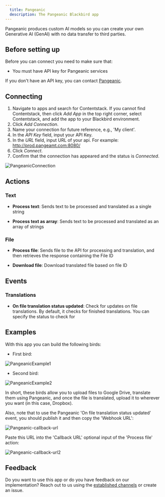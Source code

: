 ```yaml
---
  title: Pangeanic
  description: The Pangeanic Blackbird app
---
```


<LinkCard title="View on Github" target="_blank" href="https://github.com/bb-io/Pangeanic" icon="github" />

Pangeanic produces custom AI models so you can create your own Generative AI (GenAI) with no data transfer to third parties.

## Before setting up

Before you can connect you need to make sure that:

- You must have API key for Pangeanic services

If you don't have an API key, you can contact [Pangeanic](https://pangeanic.com/translation-technology/translate-easy).

## Connecting 

1. Navigate to apps and search for Contentstack. If you cannot find Contentstack, then click _Add App_ in the top right corner, select Contentstack, and add the app to your Blackbird environment.
2. Click _Add Connection_.
3. Name your connection for future reference, e.g., 'My client'.
4. In the _API Key_ field, input your API Key.
5. In the _URL_ field, input URL of your api. For example: http://prod.pangeamt.com:8080/
5. Click _Connect_.
6. Confirm that the connection has appeared and the status is _Connected_.

![PangeanicConnection](https://raw.githubusercontent.com/bb-io/Pangeanic/main/image/README/PangeanicConnection.png)

## Actions

### Text

- **Process text**: Sends text to be processed and translated as a single string

- **Process text as array**: Sends text to be processed and translated as an array of strings

### File

- **Process file**: Sends file to the API for processing and translation, and then retrieves the response containing the File ID

- **Download file**: Download translated file based on file ID

## Events

### Translations

- **On file translation status updated**: Check for updates on file translations. By default, it checks for finished translations. You can specify the status to check for

## Examples

With this app you can build the following birds:

- First bird: 

![PangeanicExample1](https://raw.githubusercontent.com/bb-io/Pangeanic/main/image/README/PangeanicExample1.png)

- Second bird:

![PangeanicExample2](https://raw.githubusercontent.com/bb-io/Pangeanic/main/image/README/PangeanicExample2.png)

In short, these birds allow you to upload files to Google Drive, translate them using Pangeanic, and once the file is translated, upload it to wherever you want (in this case, Dropbox).

Also, note that to use the Pangeanic 'On file translation status updated' event, you should publish it and then copy the 'Webhook URL':

![Pangeanic-callback-url](https://raw.githubusercontent.com/bb-io/Pangeanic/main/image/README/Pangeanic-callback-url.png)

Paste this URL into the 'Callback URL' optional input of the 'Process file' action:

![Pangeanic-callback-url2](https://raw.githubusercontent.com/bb-io/Pangeanic/main/image/README/Pangeanic-callback-url2.png)

## Feedback

Do you want to use this app or do you have feedback on our implementation? Reach out to us using the [established channels](https://www.blackbird.io/) or create an issue.

